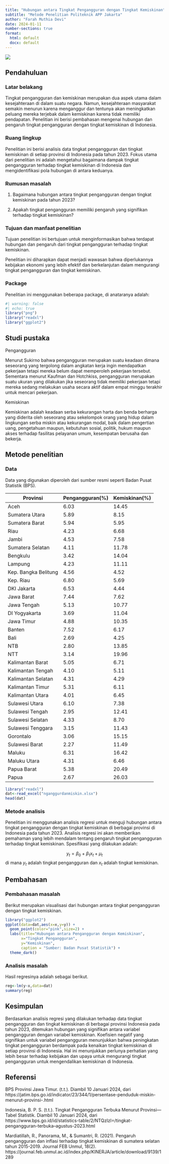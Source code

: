 ---
title: "Hubungan antara Tingkat Pengangguran dengan Tingkat Kemiskinan"
subtitle: "Metode Penelitian Politeknik APP Jakarta"
author: "Farah Muthia Devi"
date: 2024-01-11
number-sections: true
format:
  html: default
  docx: default
---

![](poltekapp.jpg)

## Pendahuluan

### Latar belakang

Tingkat pengangguran dan kemiskinan merupakan dua aspek utama dalam kesejahteraan di dalam suatu negara. Namun, kesejahteraan masyarakat semakin menurun karena menganggur dan tentunya akan meningkatkan peluang mereka terjebak dalam kemiskinan karena tidak memiliki pendapatan. Penelitian ini berisi pembahasan mengenai hubungan dan pengaruh tingkat pengangguran dengan tingkat kemiskinan di Indonesia.

### Ruang lingkup

Penelitian ini berisi analisis data tingkat pengangguran dan tingkat kemiskinan di setiap provinsi di Indonesia pada tahun 2023. Fokus utama dari penelitian ini adalah mengetahui bagaimana dampak tingkat pengangguran terhadap tingkat kemiskinan di Indonesia dan mengidentifikasi pola hubungan di antara keduanya.

### Rumusan masalah

1. Bagaimana hubungan antara tingkat pengangguran dengan tingkat kemiskinan pada tahun 2023?

2. Apakah tingkat pengangguran memiliki pengaruh yang signifikan terhadap tingkat kemiskinan?

### Tujuan dan manfaat penelitian

Tujuan penelitian ini bertujuan untuk menginformasikan bahwa terdapat hubungan dan pengaruh dari tingkat pengangguran terhadap tingkat kemiskinan.

Penelitian ini diharapkan dapat menjadi wawasan bahwa diperlukannya kebijakan ekonomi yang lebih efektif dan berkelanjutan dalam mengurangi tingkat pengangguran dan tingkat kemiskinan.

### Package

Penelitian ini menggunakan beberapa package, di anataranya adalah:

```{r}
#| warning: false
#| echo: true
library("png")
library("readxl")
library("ggplot2")
```

## Studi pustaka

Pengangguran

Menurut Sukirno bahwa pengangguran merupakan suatu keadaan dimana seseorang yang tergolong dalam angkatan kerja ingin mendapatkan pekerjaan tetapi mereka belum dapat memperoleh pekerjaan tersebut. Sementara menurut Kaufman dan Hotchkiss, pengangguran merupakan suatu ukuran yang dilakukan jika seseorang tidak memiliki pekerjaan tetapi mereka sedang melakukan usaha secara aktif dalam empat minggu terakhir untuk mencari pekerjaan.

Kemiskinan 

Kemiskinan adalah keadaan serba kekurangan harta dan benda berharga yang diderita oleh seseorang atau sekelompok orang yang hidup dalam lingkungan serba miskin atau kekurangan modal, baik dalam pengertian uang, pengetahuan maupun, kebutuhan sosial, politik, hukum maupun akses terhadap fasilitas pelayanan umum, kesempatan berusaha dan bekerja.

## Metode penelitian

### Data

Data yang digunakan diperoleh dari sumber resmi seperti Badan Pusat Statistik (BPS).

| Provinsi             | Pengangguran(%)| Kemiskinan(%) |
|----------------------|----------------|---------------|
| Aceh                 | 6.03           | 14.45         |
| Sumatera Utara       | 5.89           | 8.15          |
| Sumatera Barat       | 5.94           | 5.95          |
| Riau                 | 4.23           | 6.68          |
| Jambi                | 4.53           | 7.58          |
| Sumatera Selatan     | 4.11           | 11.78         |
| Bengkulu             | 3.42           | 14.04         |
| Lampung              | 4.23           | 11.11         |
| Kep. Bangka Belitung | 4.56           | 4.52          |
| Kep. Riau            | 6.80           | 5.69          |
| DKI Jakarta          | 6.53           | 4.44          |
| Jawa Barat           | 7.44           | 7.62          |
| Jawa Tengah          | 5.13           | 10.77         |
| DI Yogyakarta        | 3.69           | 11.04         |
| Jawa Timur           | 4.88           | 10.35         |
| Banten               | 7.52           | 6.17          |
| Bali                 | 2.69           | 4.25          |
| NTB                  | 2.80           | 13.85         |
| NTT                  | 3.14           | 19.96         |
| Kalimantan Barat     | 5.05           | 6.71          |
| Kalimantan Tengah    | 4.10           | 5.11          |
| Kalimantan Selatan   | 4.31           | 4.29          |
| Kalimantan Timur     | 5.31           | 6.11          |
| Kalimantan Utara     | 4.01           | 6.45          |
| Sulawesi Utara       | 6.10           | 7.38          |
| Sulawesi Tengah      | 2.95           | 12.41         |
| Sulawesi Selatan     | 4.33           | 8.70          |
| Sulawesi Tenggara    | 3.15           | 11.43         |
| Gorontalo            | 3.06           | 15.15         |
| Sulawesi Barat       | 2.27           | 11.49         |
| Maluku               | 6.31           | 16.42         |
| Maluku Utara         | 4.31           | 6.46          |
| Papua Barat          | 5.38           | 20.49         |
| Papua                | 2.67           | 26.03         |

```{r}
library("readxl")
dat<-read_excel("nganggurdanmiskin.xlsx")
head(dat)
```

### Metode analisis

Penelitian ini menggunakan analisis regresi untuk menguji hubungan antara tingkat pengangguran dengan tingkat kemiskinan di berbagai provinsi di Indonesia pada tahun 2023. Analisis regresi ini akan memberikan pemahaman yang lebih mendalam tentang pengaruh tingkat pengangguran terhadap tingkat kemiskinan. Spesifikasi yang dilakukan adalah:

$$
y_{t}=\beta_0 + \beta_1 x_t+\mu_t
$$ di mana $y_t$ adalah tingkat pengangguran dan $x_t$ adalah tingkat kemiskinan.

## Pembahasan

### Pembahasan masalah

Berikut merupakan visualisasi dari hubungan antara tingkat pengangguran dengan tingkat kemiskinan.

```{r}
library("ggplot2")
ggplot(data=dat,aes(x=x,y=y)) +
  geom_point(color="pink",size=2) +
  labs(title="Hubungan antara Pengangguran dengan Kemiskinan",
       x="Tingkat Pengangguran",
       y="Kemiskinan",
       caption = "Sumber: Badan Pusat Statistik") +
  theme_dark()
```

### Analisis masalah

Hasil regresinya adalah sebagai berikut.

```{r}
reg<-lm(y~x,data=dat)
summary(reg)
```

## Kesimpulan

Berdasarkan analisis regresi yang dilakukan terhadap data tingkat pengangguran dan tingkat kemiskinan di berbagai provinsi Indonesia pada tahun 2023, ditemukan hubungan yang signifikan antara variabel pengangguran dengan variabel kemiskinan. Koefisien negatif yang signifikan untuk variabel pengangguran menunjukkan bahwa peningkatan tingkat pengangguran berdampak pada kenaikan tingkat kemiskinan di setiap provinsi di Indonesia. Hal ini menunjukkan perlunya perhatian yang lebih besar terhadap kebijakan dan upaya untuk mengurangi tingkat pengangguran untuk mengendalikan kemiskinan di Indonesia.

## Referensi

BPS Provinsi Jawa Timur. (t.t.). Diambil 10 Januari 2024, dari https://jatim.bps.go.id/indicator/23/344/1/persentase-penduduk-miskin-menurut-provinsi-.html

Indonesia, B. P. S. (t.t.). Tingkat Pengangguran Terbuka Menurut Provinsi—Tabel Statistik. Diambil 10 Januari 2024, dari https://www.bps.go.id/id/statistics-table/2/NTQzIzI=/tingkat-pengangguran-terbuka--agustus-2023.html

Mardiatillah, R., Panorama, M., & Sumantri, R. (2021). Pengaruh pengangguran dan inflasi terhadap tingkat kemiskinan di sumatera selatan tahun 2015-2019. Journal FEB Unmul, 18(2). https://journal.feb.unmul.ac.id/index.php/KINERJA/article/download/9139/1289


